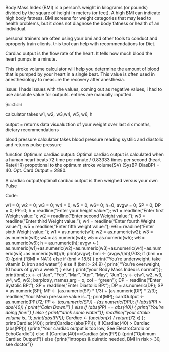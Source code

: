 Body Mass Index (BMI) is a person’s weight in kilograms (or pounds) divided by the square of height in meters (or feet). A high BMI can indicate high body fatness. BMI screens for weight categories that may lead to health problems, but it does not diagnose the body fatness or health of an individual.

personal trainers are often using your bmi and other tools to conduct and oproperly train clients. this tool can help with recommendations for Diet. 

Cardiac output is the flow rate of the heart. It tells how much blood the heart pumps in a minute.

This stroke volume calculator will help you determine the amount of blood that is pumped by your heart in a single beat. This value is often used in anesthesiology to measure the recovery after anesthesia. 

issue: I hads issues with  the values, coming out as negative values, i had to use absolute value for outputs. entries are manually inputted.

𝔉𝔲𝔫𝔠𝔱𝔦𝔬𝔫𝔰

calculator takes w1, w2, w3,w4, w5, w6, h

output = returns data visualuztion of your weight over last six months, dietary recommendations 

blood pressure calculator takes blood pressure reading systilic and diastolic and returns pulse pressure

function Optimum cardiac output: Optimal cardiac output is calculated when a human heart beats 72 time per minute / 0.83333 times per second (heart Rate/HR) propotional to the optimum stroke volume(SV) (SysBP-DiasBP) = 40. Opt. Card Output = 2880. 

Δ cardiac output/optimal cardiac output is then weighed versus your own Pulse 

Code:

w1 = 0; w2 = 0; w3 = 0; w4 = 0; w5 = 0; w6= 0; h=0; avgw = 0; SP = 0; DP = 0; PP=0;                                        h = readline("Enter your height value: ");                                           w1 = readline("Enter first Weight value: ");                                           w2 = readline("Enter second Weight value: ");                                             w3 = readline("Enter third Weight value: ");                                         w4 = readline("Enter fourth Weight value: ");                                            w5 = readline("Enter fifth weight value: ");                                              w6 = readline("Enter sixth Weight value: ");                                     w1 = as.numeric(w1); w2 = as.numeric(w2); w3 = as.numeric(w3); w4 = as.numeric(w4); w5 = as.numeric(w5); w6 = as.numeric(w6); h = as.numeric(h);      avgw <-( as.numeric(w1)+as.numeric(w2)+as.numeric(w3)+as.numeric(w4)+as.numeric(w5)+as.numeric(w6))/6;  print(avgw);  bmi <- (avgw/(h*h))*703; if (bmi == 0) {print ("BMI = NA")} else if (bmi < 18.5) { print("You're underweight, take vitamin D, iron and water")} else if (bmi > 24.9) { print( "You're overweight, 10 hours of gym a week") } else { print("your Body Mass Index is normal")};    print(bmi); x <- c("Jan", "Feb", "Mar", "Apr", "May", "Jun"); y <- c(w1, w2, w3, w4, w5, w6); barplot(y, names.arg = x, col = "green"); DP = readline("Enter Systolic BP: "); SP = readline("Enter Diastolic BP: "); DP = as.numeric(DP); SP = as.numeric(SP);  MP <- (as.numeric(SP) * 1/3) + (as.numeric(DP) * 2/3); readline("Your Mean pressure value is.. "); print(MP); cardOutput <- as.numeric(PP)*72; PP <- (as.numeric(SP)) - (as.numeric(DP)); if (abs(PP) > abs(40)) {  print("Calm Down!") } else if (abs(PP) == abs(40)) {  print("You're doing fine!") } else {  print("drink some water")}; readline("your stroke volume is.."); print(abs(PP)); Cardiac <- function(x) { return(72 * x) }; print(Cardiac(40)); print(Cardiac (abs(PP))); if (Cardiac(40) > Cardiac (abs(PP))) {print("Your cardiac output is too low, See ElectroCardio or EchoCardio")} else if (Cardiac(40)==Cardiac (abs(PP))) {print("Optimum Cardiac Output!")} else {print("Intropes & duiretic needed, BMI in risk > 30, see doctor")}





